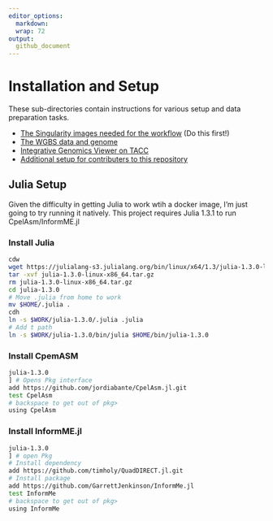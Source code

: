 ```yaml
---
editor_options: 
  markdown: 
  wrap: 72
output:
  github_document
---
```


# Installation and Setup

These sub-directories contain instructions for various setup and data preparation tasks.

- [The Singularity images needed for the workflow](docker) (Do this first!)
- [The WGBS data and genome](wgbs_setup)
- [Integrative Genomics Viewer on TACC](igv)
- [Additional setup for contributers to this repository](dev)

## Julia Setup

Given the difficulty in getting Julia to work wtih a docker image, I'm just going to try running it natively.
This project requires Julia 1.3.1 to run CpelAsm/InformME.jl

### Install Julia

```bash
cdw
wget https://julialang-s3.julialang.org/bin/linux/x64/1.3/julia-1.3.0-linux-x86_64.tar.gz
tar -xvf julia-1.3.0-linux-x86_64.tar.gz
rm julia-1.3.0-linux-x86_64.tar.gz
cd julia-1.3.0
# Move .julia from home to work
mv $HOME/.julia .
cdh 
ln -s $WORK/julia-1.3.0/.julia .julia
# Add t path
ln -s $WORK/julia-1.3.0/bin/julia $HOME/bin/julia-1.3.0

```

### Install CpemASM

```bash

julia-1.3.0
] # Opens Pkg interface
add https://github.com/jordiabante/CpelAsm.jl.git
test CpelAsm
# backspace to get out of pkg>
using CpelAsm
```

### Install InformME.jl

```bash
julia-1.3.0
] # open Pkg
# Install dependency
add https://github.com/timholy/QuadDIRECT.jl.git
# Install package
add https://github.com/GarrettJenkinson/InformMe.jl
test InformMe
# backspace to get out of pkg>
using InformMe

```